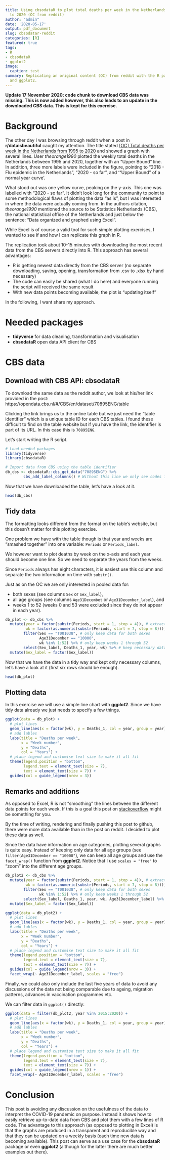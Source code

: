 ```yaml
---
title: Using cbsodataR to plot total deaths per week in the Netherlands from 1995
  to 2020 (OC from reddit)
author: "admin"
date: '2020-05-17'
output: pdf_document
slug: cbsodatar-reddit
categories: [R]
featured: true
tags:
- R
- cbsodataR
- ggplot2
image:
  caption: test
summary: Replicating an original content (OC) from reddit with the R packages cbsodataR
  and ggplot2.
---
```


**Update 17 November 2020: code chunk to download CBS data was missing. This is now added however, this also leads to an update in the downloaded CBS data. This is kept for this exercise.**

# Background
The other day I was browsing through reddit when a post in **r/dataisbeautiful**
caught my attention. The title stated
[[OC] Total deaths per week in the Netherlands from 1995 to 2020](https://www.reddit.com/r/dataisbeautiful/comments/gcqqfn/oc_total_deaths_per_week_in_the_netherlands_from/) and showed a graph with several lines. User *theorange1990*
plotted the weekly total deaths in
the Netherlands between 1995 and 2020, together with an "Upper Bound"
line. In addition, three more labels were included in the figure, pointing to
"2018 - Flu epidemic in the Netherlands", "2020 - so far", and '"Upper Bound" of
a normal year curve'.

What stood out was one yellow curve, peaking on the y-axis. This one was
labelled with "2020 - so far". It didn't look long for the community to point to
some methodological flaws of plotting the data "as is", but I was interested in
where the data were actually coming from. In the authors citation, *theorange1990*
mentioned the source to be Statistics Netherlands (CBS), the national statistical
office of the Netherlands and just below the sentence: "Data organized and 
graphed using Excel".

While Excel is of course a valid tool for such simple plotting exercises, I
wanted to see if and how I can replicate this graph in R.

The replication took about 10-15 minutes with downloading the most
recent data from the CBS servers directly into R. This approach has several
advantages:

- R is getting newest data directly from the CBS server (no separate downloading,
saving, opening, transformation from .csv to .xlsx by hand necessary)
- The code can easily be shared (what I do here) and everyone running the script
will received the same result
- With new data points becoming available, the plot is "updating itself"

In the following, I want share my approach.

# Needed packages

- **tidyverse** for data cleaning, transformation and visualisation
- **cbsodataR** open data API client for CBS

# CBS data

## Download with CBS API: cbsodataR
To download the same data as the reddit author, we look at his/her link
provided in the post: https://opendata.cbs.nl/#/CBS/en/dataset/70895ENG/table

Clicking the link brings us to the online table but we just need the "table
identifier" which is a unique table ID for each CBS tables. I found these difficult
to find on the table website but if you have the link, the identifier is part of
its URL. In this case this is `70895ENG`.

Let's start writing the R script.

```r
# Load needed packages
library(tidyverse)
library(cbsodataR)

# Import data from CBS using the table identifier
db_cbs <- cbsodataR::cbs_get_data("70895ENG") %>%
        cbs_add_label_columns() # Without this line we only see codes for each observation which are difficult to interpret

```

Now that we have downloaded the table, let's have a look at it.

```r
head(db_cbs)
```

## Tidy data
The formatting looks different from the format on the table's website, but this
doesn't matter for this plotting exercise.

One problem we have with the table though is that year and weeks are "smashed
together" into one variable: `Periods` or `Periods_label`.

We however want to plot deaths by week on the x-axis and each year should become
one line. So we need to separate the years from the weeks.

Since `Periods` always has eight characters, it is easiest use this column and
separate the two information on time with `substr()`.

Just as on the OC we are only interested in pooled data for:

- both sexes (see columns `Sex` or `Sex_label`),
- all age groups (see columns `Age31Decembet` or `Age31December_label`), and
- weeks 1 to 52 (weeks 0 and 53 were excluded since they do not appear in each year).

```r
db_plot <- db_cbs %>%
  mutate(year = factor(substr(Periods, start = 1, stop = 4)), # extract year
         wk = factor(as.numeric(substr(Periods, start = 7, stop = 8)))) %>% #extract weeks
        filter(Sex == "T001038", # only keep data for both sexes
               Age31December == "10000",
               wk %in% 1:52) %>% # only keep weeks 1 through 52
        select(Sex_label, Deaths_1, year, wk) %>% # keep necessary data only
  mutate(Sex_label = factor(Sex_label))
```

Now that we have the data in a tidy way and kept only necessary columns, let's
have a look at it (first six rows should be enough).

```r
head(db_plot)
```

## Plotting data

In this exercise we will use a simple line chart with **ggplot2**. Since we have
tidy data already we just needs to specify a few things.

```r
ggplot(data = db_plot) +
  # plot lines
  geom_line(aes(x = factor(wk), y = Deaths_1, col = year, group = year)) +
  # add lables
  labs(title = "Deaths per week",
       x = "Week number",
       y = "Deaths",
       col = "Years") +
  # place legend and customise text size to make it all fit
  theme(legend.position = "bottom",
        legend.text = element_text(size = 7),
        text = element_text(size = 7)) + 
  guides(col = guide_legend(nrow = 3)) 

```

## Remarks and additions

As opposed to Excel, R is not "smoothing" the lines between the different data
points for each week. If this is a goal this post on 
[stackoverflow](https://stackoverflow.com/questions/35205795/plotting-smooth-line-through-all-data-points)
might be something for you.

By the time of writing, rendering and finally pushing this post to github, there
were more data available than in the post on reddit. I decided to plot these data
as well.

Since the data have information on age categories, plotting several
graphs is quite easy. Instead of keeping only data for all age groups
(see `filter(Age31December == "10000"`),
we can keep all age groups and use the `facet_wrap()` function from **ggplot2**.
Notice
that I use `scales = "free"` to "zoom" into the different age groups.

```r
db_plot2 <- db_cbs %>%
  mutate(year = factor(substr(Periods, start = 1, stop = 4)), # extract year
         wk = factor(as.numeric(substr(Periods, start = 7, stop = 8)))) %>% #extract weeks
        filter(Sex == "T001038", # only keep data for both sexes
               wk %in% 1:52) %>% # only keep weeks 1 through 52
        select(Sex_label, Deaths_1, year, wk, Age31December_label) %>% # keep necessary data only
  mutate(Sex_label = factor(Sex_label))

ggplot(data = db_plot2) +
  # plot lines
  geom_line(aes(x = factor(wk), y = Deaths_1, col = year, group = year)) +
  # add lables
  labs(title = "Deaths per week",
       x = "Week number",
       y = "Deaths",
       col = "Years") +
  # place legend and customise text size to make it all fit
  theme(legend.position = "bottom",
        legend.text = element_text(size = 7),
        text = element_text(size = 7)) + 
  guides(col = guide_legend(nrow = 3)) +
  facet_wrap(~ Age31December_label, scales = "free")
```

Finally, we could also only include the last five years of data to avoid any
discussions of the data not being comparable due to ageing, migration patterns,
advances in vaccination programmes etc.

We can filter data in `ggplot()` directly:

```r
ggplot(data = filter(db_plot2, year %in% 2015:2020)) +
  # plot lines
  geom_line(aes(x = factor(wk), y = Deaths_1, col = year, group = year)) +
  # add lables
  labs(title = "Deaths per week",
       x = "Week number",
       y = "Deaths",
       col = "Years") +
  # place legend and customise text size to make it all fit
  theme(legend.position = "bottom",
        legend.text = element_text(size = 7),
        text = element_text(size = 7)) + 
  guides(col = guide_legend(nrow = 1)) +
  facet_wrap(~ Age31December_label, scales = "free")
```

# Conclusion
This post is avoiding any discussion on the usefulness of the data to interpret
the COVID-19 pandemic on purpose. Instead it shows how to easily retrieve
up-to-date data from CBS and plot them with a
few lines of R code. The advantage to this approach (as opposed to plotting in
Excel) is that the graphs are produced
in a transparent and reproducible way and that they can be updated on a weekly
basis (each
time new data is becoming available). This post can serve as a use case for the
**cbsodataR** package or even **ggplot2** (although for the latter there are
much better examples out there).

